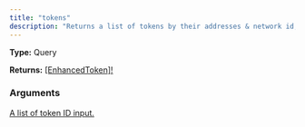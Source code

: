 ```yaml
---
title: "tokens"
description: "Returns a list of tokens by their addresses & network id, with pagination."
---
```


**Type:** Query

**Returns:** [[EnhancedToken]!](/api-reference/types/enhancedtoken)

### Arguments

<a href="/api-reference/types/tokeninput">
  <ResponseField name="ids" type="[TokenInput!]">
    A list of token ID input.
  </ResponseField>
</a>

